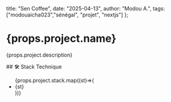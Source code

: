   title: "Sen Coffee",
  date: "2025-04-13",
  author: "Modou A.",
  tags: ["modouaicha023","sénégal", "projet", "nextjs"]
};


# {props.project.name}
<p>{props.project.description}</p>
## 🛠️ Stack Technique

<ul>
{props.project.stack.map((st)=>(
      <li>{st}</li>
))}
</ul>